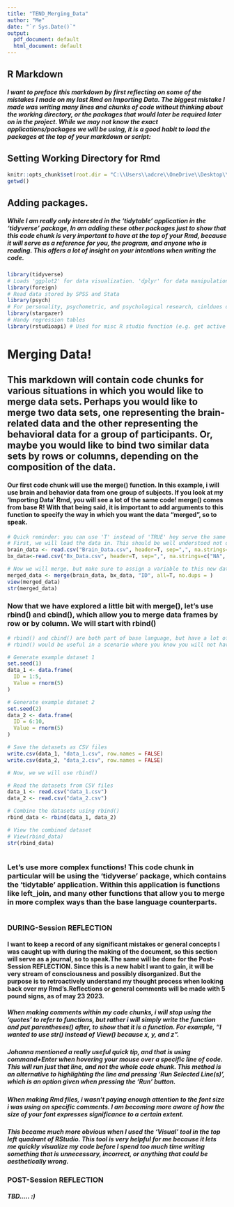 ---
title: "TEND_Merging_Data"
author: "Me"
date: "`r Sys.Date()`"
output:
  pdf_document: default
  html_document: default
---

## R Markdown

##### I want to preface this markdown by first reflecting on some of the mistakes I made on my last Rmd on Importing Data. The biggest mistake I made was writing many lines and chunks of code without thinking about the working directory, or the packages that would later be required later on in the project. While we may not know the exact applications/packages we will be using, it is a good habit to load the packages at the top of your markdown or script:

## Setting Working Directory for Rmd

```{r setup, include=TRUE, echo=TRUE}
knitr::opts_chunk$set(root.dir = "C:\\Users\\adcre\\OneDrive\\Desktop\\Desktop_RStudio", echo = TRUE, tidy=TRUE)
getwd()
```

## Adding packages.

##### While I am really only interested in the 'tidytable' application in the 'tidyverse' package, In am adding these other packages just to show that this code chunk is very important to have at the top of your Rmd, because it will serve as a reference for you, the program, and anyone who is reading. This offers a lot of insight on your intentions when writing the code.

```{r prep, include=T, echo=F}
library(tidyverse) 
# Loads 'ggplot2' for data visualization. 'dplyr' for data manipulation, 'tidyr' for data tidying, 'readr' for data import, 'purrr' for functional programming, 'tibble' for (tibbles) a modern re-imagining of data frames, 'stringr' for strings,and 'forcats' for factors
library(foreign) 
# Read data stored by SPSS and Stata
library(psych) 
# For personality, psychometric, and psychological research, cinldues describe function and error bars
library(stargazer) 
# Handy regression tables
library(rstudioapi) # Used for misc R studio function (e.g. get active document content)
```

# Merging Data!

## This markdown will contain code chunks for various situations in which you would like to merge data sets. Perhaps you would like to merge two data sets, one representing the brain-related data and the other representing the behavioral data for a group of participants. Or, maybe you would like to bind two similar data sets by rows or columns, depending on the composition of the data.

#### Our first code chunk will use the merge() function. In this example, i will use brain and behavior data from one group of subjects. If you look at my 'Importing Data' Rmd, you will see a lot of the same code! merge() comes from base R! With that being said, it is important to add arguments to this function to specify the way in which you want the data "merged", so to speak.

```{r read in then merge, include=T, echo=T}
# Quick reminder: you can use 'T' instead of 'TRUE' hey serve the same purpose in TRUE/FALSE arguments
# First, we will load the data in. This should be well understood not only programmatically, but you should have multiple strategies for reading in an Excel file or csv files in general.
brain_data <- read.csv("Brain_Data.csv", header=T, sep=",", na.strings=c("NA", "888", "999"))
bx_data<-read.csv("Bx_Data.csv", header=T, sep=",", na.strings=c("NA", "888", "999"))

# Now we will merge, but make sure to assign a variable to this new data frame. let's call it merged_data, and use the view() function to make sure our merge was successful. Or. use str() for a simpler output of your results.merge() expects three arguments, the first being the name of the first df, then the name of the second df, then lastly the variable you would like to merge by. In this case, we will merge by "ID". This makes sense given we have two data sets with info on the same subjects but they exist in two different frames. Depending on the quality and quantity of arguments you place after the expected three, you can use merge() in many ways. the "all=T" argument is telling the program that even if rows exist for a subject only in one of the frames (or, sheets), it will be kept in the df. You can specify the "all" argument like 'all.x=TRUE', which would keep rows even if they existed only on one df. This is alternative to the default. You can also add the 'no.dups=TRUE' argument, which will prevent R from making multiple columns for the same column. If a duplicate column gets made, a suffix will be added, like "x" or "y".
merged_data <- merge(brain_data, bx_data, "ID", all=T, no.dups = )
view(merged_data)
str(merged_data)
```

### Now that we have explored a little bit with merge(), let's use rbind() and cbind(), which allow you to merge data frames by row or by column. We will start with rbind()

```{r rbind and cbind, echo=TRUE, include=TRUE}
# rbind() and cbind() are both part of base language, but have a lot of advantages in specific situations when compared to merge(). Johanna did a wonderful job explaining the reasoning behind these functions and the different scenarios that would require each function. I will try my best to regurgitate her explanation as a way of learning.
# rbind() would be useful in a scenario where you know you will not have any matching rows, so the df's will just be combined vertically, if that makes sense. For example, let's say we have two data sets, each containing the same variables or columns, but they are completely separate groups of subjects. Maybe two universities are combining their data, or you want to combine your project with a df found online, knowing that the columns, or things being measured (like "Depression Score"), are exactly the same. Now, those two sets of subjects will be stacked vertically on top of each other, for lack of a better term. We will create our own data sets with set.seed() and other functions to visualize and practice rbind(). This is explained in my "Creating_Example_DataSets.Rmd" repo.

# Generate example dataset 1
set.seed(1)
data_1 <- data.frame(
  ID = 1:5,
  Value = rnorm(5)
)

# Generate example dataset 2
set.seed(2)
data_2 <- data.frame(
  ID = 6:10,
  Value = rnorm(5)
)

# Save the datasets as CSV files
write.csv(data_1, "data_1.csv", row.names = FALSE)
write.csv(data_2, "data_2.csv", row.names = FALSE)

# Now, we we will use rbind()

# Read the datasets from CSV files
data_1 <- read.csv("data_1.csv")
data_2 <- read.csv("data_2.csv")

# Combine the datasets using rbind()
rbind_data <- rbind(data_1, data_2)

# View the combined dataset
# View(rbind_data)
str(rbind_data)



```

### Let's use more complex functions! This code chunk in particular will be using the 'tidyverse' package, which contains the 'tidytable' application. Within this application is functions like left_join, and many other functions that allow you to merge in more complex ways than the base language counterparts.

```{r tidytable, include=TRUE, echo=TRUE}

```

### DURING-Session REFLECTION

#### I want to keep a record of any significant mistakes or general concepts I was caught up with during the making of the document, so this section will serve as a journal, so to speak.The same will be done for the Post-Session REFLECTION. Since this is a new habit I want to gain, it will be very stream of consciousness and possibly disorganized. But the purpose is to retroactively understand my thought process when looking back over my Rmd's.Reflections or general comments will be made with 5 pound signs, as of may 23 2023.

##### When making comments within my code chunks, i will stop using the 'quotes' to refer to functions, but rather i will simply write the function and put parentheses() after, to show that it is a function. For example, "I wanted to use str() instead of View() because x, y, and z".

##### Johanna mentioned a really useful quick tip, and that is using command+Enter when hovering your mouse over a specific line of code. This will run just that line, and not the whole code chunk. This method is an alternative to highlighting the line and pressing 'Run Selected Line(s)', which is an option given when pressing the 'Run' button.

##### When making Rmd files, i wasn't paying enough attention to the font size i was using on specific comments. I am becoming more aware of how the size of your font expresses significance to a certain extent.

##### This became much more obvious when I used the 'Visual' tool in the top left quadrant of RStudio. This tool is very helpful for me because it lets me quickly visualize my code before I spend too much time writing something that is unnecessary, incorrect, or anything that could be aesthetically wrong.

##### 

### POST-Session REFLECTION

##### TBD..... :)
